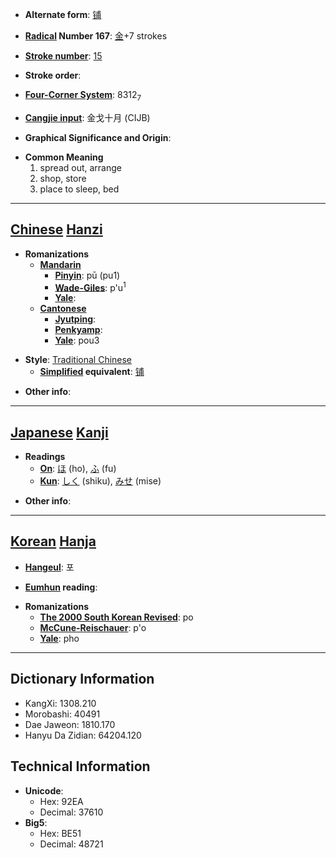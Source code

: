 * '''Alternate form''': [[铺]]

* '''[[Wiktionary:Chinese radical index| Radical]] Number 167''': [[Wiktionary:Chinese radical index 金|金]]+7 strokes

* '''[[Wiktionary:Chinese total strokes index|Stroke number]]''': [[Wiktionary:Chinese total strokes index 15|15]]

* '''Stroke order''': 

* '''[[Wiktionary:Chinese four corner index|Four-Corner System]]''': 8312<sub>7</sub>

* '''[[Wiktionary:Chinese Cangjie index|Cangjie input]]''': 金戈十月 (CIJB)

* '''Graphical Significance and Origin''': 

* '''Common Meaning'''
*#spread out, arrange
*# shop, store
*# place to sleep, bed


----

== [[Chinese]] [[Hanzi]] ==

* '''Romanizations'''
** '''[[Mandarin]]'''
*** '''[[Pinyin]]''': pū (pu1)
*** '''[[Wade-Giles]]''': p'u<sup>1</sup>
*** '''[[Yale]]''': 
** '''[[Cantonese]]'''
*** '''[[Jyutping]]''':
*** '''[[Penkyamp]]''': 
*** '''[[Yale]]''': pou3

* '''Style''': [[Traditional Chinese]] 
** '''[[Simplified Chinese|Simplified]] equivalent''': [[铺]]

* '''Other info''': 

----

== [[Japanese]] [[Kanji]] ==

* '''Readings'''
** '''[[On]]''': [[ほ]] (ho), [[ふ]] (fu)
** '''[[Kun]]''': [[しく]] (shiku), [[みせ]] (mise)

* '''Other info''':  

----

== [[Korean]] [[Hanja]] ==

* '''[[Hangeul]]''': 포

* '''[[Eumhun]] reading''': 

* '''Romanizations'''
** '''[[The 2000 South Korean Revised Romanization|The 2000 South Korean Revised]]''': po
** '''[[McCune-Reischauer]]''': p'o
** '''[[Yale]]''': pho

----

== Dictionary Information ==

* KangXi: 1308.210
* Morobashi: 40491
* Dae Jaweon: 1810.170
* Hanyu Da Zidian: 64204.120

== Technical Information ==

* '''Unicode''':
** Hex: 92EA
** Decimal: 37610
* '''Big5''':
** Hex: BE51
** Decimal: 48721